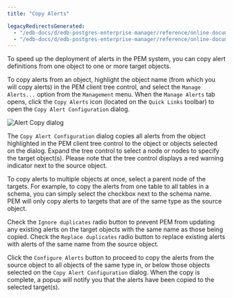 ```yaml
---
title: "Copy Alerts"

legacyRedirectsGenerated:
  - "/edb-docs/d/edb-postgres-enterprise-manager/reference/online-documentation/8.0/pem_alert_copy.html"
  - "/edb-docs/d/edb-postgres-enterprise-manager/reference/online-documentation/latest/pem_alert_copy.html"
---
```


<div id="pem_alert_copy" class="registered_link"></div>

To speed up the deployment of alerts in the PEM system, you can copy alert definitions from one object to one or more target objects.

To copy alerts from an object, highlight the object name (from which you will copy alerts) in the PEM client tree control, and select the `Manage Alerts...` option from the `Management` menu. When the `Manage Alerts` tab opens, click the `Copy Alerts` icon (located on the `Quick Links` toolbar) to open the `Copy Alert Configuration` dialog.

![Alert Copy dialog](../../images/alert_copy.png)

The `Copy Alert Configuration` dialog copies all alerts from the object highlighted in the PEM client tree control to the object or objects selected on the dialog. Expand the tree control to select a node or nodes to specify the target object(s). Please note that the tree control displays a red warning indicator next to the source object.

To copy alerts to multiple objects at once, select a parent node of the targets. For example, to copy the alerts from one table to all tables in a schema, you can simply select the checkbox next to the schema name. PEM will only copy alerts to targets that are of the same type as the source object.

Check the `Ignore duplicates` radio button to prevent PEM from updating any existing alerts on the target objects with the same name as those being copied. Check the `Replace duplicates` radio button to replace existing alerts with alerts of the same name from the source object.

Click the `Configure Alerts` button to proceed to copy the alerts from the source object to all objects of the same type in, or below those objects selected on the `Copy Alert Configuration` dialog. When the copy is complete, a popup will notify you that the alerts have been copied to the selected target(s).
